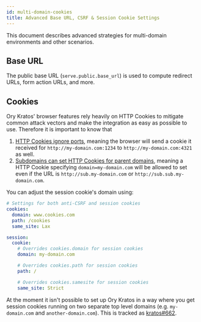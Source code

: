 ```yaml
---
id: multi-domain-cookies
title: Advanced Base URL, CSRF & Session Cookie Settings
---
```


This document describes advanced strategies for multi-domain environments and
other scenarios.

## Base URL

The public base URL (`serve.public.base_url`) is used to compute redirect URLs,
form action URLs, and more.

## Cookies

Ory Kratos' browser features rely heavily on HTTP Cookies to mitigate common
attack vectors and make the integration as easy as possible to use. Therefore it
is important to know that

1. [HTTP Cookies ignore ports](https://stackoverflow.com/questions/1612177/are-http-cookies-port-specific),
   meaning the browser will send a cookie it received for
   `http://my-domain.com:1234` to `http://my-domain.com:4321` as well.
2. [Subdomains can set HTTP Cookies for parent domains](https://stackoverflow.com/questions/18492576/share-cookie-between-subdomain-and-domain),
   meaning a HTTP Cookie specifying `domain=my-domain.com` will be allowed to
   set even if the URL is `http://sub.my-domain.com` or
   `http://sub.sub.my-domain.com`.

You can adjust the session cookie's domain using:

```yaml title="path/to/kratos/config.yml"
# Settings for both anti-CSRF and session cookies
cookies:
  domain: www.cookies.com
  path: /cookies
  same_site: Lax

session:
  cookie:
    # Overrides cookies.domain for session cookies
    domain: my-domain.com

    # Overrides cookies.path for session cookies
    path: /

    # Overrides cookies.samesite for session cookies
    same_site: Strict
```

At the moment it isn't possible to set up Ory Kratos in a way where you
get session cookies running on two separate top level domains (e.g.
`my-domain.com` and `another-domain.com`). This is tracked as
[kratos#662](https://github.com/ory/kratos/issues/662).
